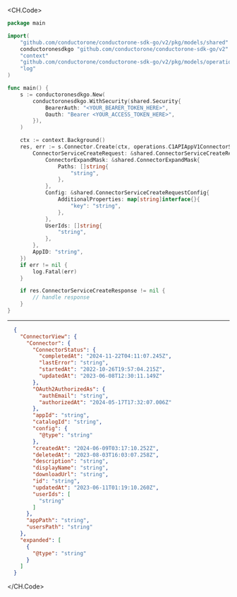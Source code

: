 
<CH.Code>
```go Create.go
package main

import(
	"github.com/conductorone/conductorone-sdk-go/v2/pkg/models/shared"
	conductoronesdkgo "github.com/conductorone/conductorone-sdk-go/v2"
	"context"
	"github.com/conductorone/conductorone-sdk-go/v2/pkg/models/operations"
	"log"
)

func main() {
    s := conductoronesdkgo.New(
        conductoronesdkgo.WithSecurity(shared.Security{
            BearerAuth: "<YOUR_BEARER_TOKEN_HERE>",
            Oauth: "Bearer <YOUR_ACCESS_TOKEN_HERE>",
        }),
    )

    ctx := context.Background()
    res, err := s.Connector.Create(ctx, operations.C1APIAppV1ConnectorServiceCreateRequest{
        ConnectorServiceCreateRequest: &shared.ConnectorServiceCreateRequest{
            ConnectorExpandMask: &shared.ConnectorExpandMask{
                Paths: []string{
                    "string",
                },
            },
            Config: &shared.ConnectorServiceCreateRequestConfig{
                AdditionalProperties: map[string]interface{}{
                    "key": "string",
                },
            },
            UserIds: []string{
                "string",
            },
        },
        AppID: "string",
    })
    if err != nil {
        log.Fatal(err)
    }

    if res.ConnectorServiceCreateResponse != nil {
        // handle response
    }
}
```
---

```json Example Response
  {
    "ConnectorView": {
      "Connector": {
        "ConnectorStatus": {
          "completedAt": "2024-11-22T04:11:07.245Z",
          "lastError": "string",
          "startedAt": "2022-10-26T19:57:04.215Z",
          "updatedAt": "2023-06-08T12:30:11.149Z"
        },
        "OAuth2AuthorizedAs": {
          "authEmail": "string",
          "authorizedAt": "2024-05-17T17:32:07.006Z"
        },
        "appId": "string",
        "catalogId": "string",
        "config": {
          "@type": "string"
        },
        "createdAt": "2024-06-09T03:17:10.252Z",
        "deletedAt": "2023-08-03T16:03:07.258Z",
        "description": "string",
        "displayName": "string",
        "downloadUrl": "string",
        "id": "string",
        "updatedAt": "2023-06-11T01:19:10.260Z",
        "userIds": [
          "string"
        ]
      },
      "appPath": "string",
      "usersPath": "string"
    },
    "expanded": [
      {
        "@type": "string"
      }
    ]
  }
```
</CH.Code>
